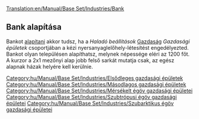 [[Translation:en/Manual/Base Set/Industries/Bank]]

{{hu/Manual/Base Set/Industries/Gazdasági épületek|név=Bank
|kép=en/Manual/Base Set/Industries/Bank.png
|caption=Bank mérsékelt éghajlaton
|image2=Tropicalbank.png
|caption2=A szubtrópusi és szubarktikus éghajlat bankja
|klíma=[[hu/Manual/Éghajlatok#mersekelt|Mérsékelt]], [[hu/Manual/Éghajlatok#szubarktikus|szubarktikus]], [[hu/Manual/Éghajlatok#szubtropusi|szubtrópusi]]
|elfogad=[[hu/Manual/Base Set/Cargos/Értéktárgyak|Értéktárgyakat]] (mérsékelt éghajlaton), [[hu/Manual/Base Set/Cargos/Arany|aranyat]] (szubarktikus éghajlaton), [[hu/Manual/Base Set/Cargos/Gyémánt|gyémántot]] (szubtrópusi éghajlaton)
|előállít= Kizárólag mérsékelt éghajlaton [[hu/Manual/Base Set/Cargos/Értéktárgyak|értéktárgyakat]] 
}}
==Bank alapítása==
Bankot [[hu/Manual/Gazdasági épületek#uj-gazdasagi-epulet-alapitasa|alapítani]] akkor tudsz, ha a ''Haladó beállítások'' [[hu/Haladó beállítások/Gazdaság#gazdasagi-epuletek|Gazdaság]] ''Gazdasági épületek'' csoportjában a kézi nyersanyaglelőhely-létesítést engedélyezted.<br>Bankot olyan településen alapíthatsz, melynek népessége eléri az 1200 főt. A kurzor a 2x1 mezőnyi alap jobb felső sarkát mutatja csak, az egész alapnak házak helyére kell kerülnie.

{{hu/Manual/Base Set/Industries/Navbox Gazdasági épületek}}

[[Category:hu/Manual/Base Set/Industries/Elsődleges gazdasági épületek]]
[[Category:hu/Manual/Base Set/Industries/Másodlagos gazdasági épületek]]
[[Category:hu/Manual/Base Set/Industries/Mérsékelt égöv gazdasági épületei]]
[[Category:hu/Manual/Base Set/Industries/Szubtrópusi égöv gazdasági épületei]]
[[Category:hu/Manual/Base Set/Industries/Szubarktikus égöv gazdasági épületei]]